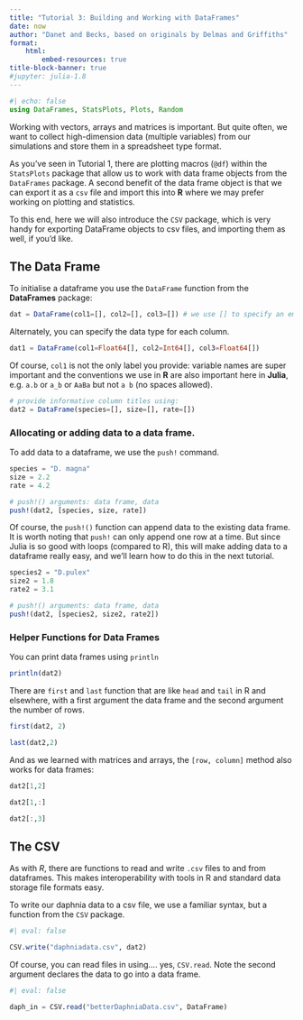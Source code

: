 ```yaml
---
title: "Tutorial 3: Building and Working with DataFrames"
date: now
author: "Danet and Becks, based on originals by Delmas and Griffiths"
format:
    html:
        embed-resources: true
title-block-banner: true
#jupyter: julia-1.8
---
```


```julia
#| echo: false
using DataFrames, StatsPlots, Plots, Random
```

Working with vectors, arrays and matrices is important.  But quite often, we want to collect high-dimension data (multiple variables) from our simulations and store them in a spreadsheet type format.

As you've seen in Tutorial 1, there are plotting macros (`@df`) within the `StatsPlots` package that allow us to work with data frame objects from the `DataFrames` package.  A second benefit of the data frame object is that we can export it as a `csv` file and import this into **R** where we may prefer working on plotting and statistics.

To this end, here we will also introduce the `CSV` package, which is very handy for exporting DataFrame objects to csv files, and importing them as well, if you'd like.

## The Data Frame

To initialise a dataframe you use the `DataFrame` function from the **DataFrames** package:

```julia
dat = DataFrame(col1=[], col2=[], col3=[]) # we use [] to specify an empty column of any type and size.
```

Alternately, you can specify the data type for each column.

```julia
dat1 = DataFrame(col1=Float64[], col2=Int64[], col3=Float64[])
```

Of course, `col1` is not the only label you provide: variable names are super important and the conventions we use in **R** are also important here in **Julia**, e.g. `a.b` or `a_b` or `AaBa` but not `a b` (no spaces allowed).


```julia
# provide informative column titles using:
dat2 = DataFrame(species=[], size=[], rate=[])
```

### Allocating or adding data to a data frame.

To add data to a dataframe, we use the `push!` command.

```julia
species = "D. magna"
size = 2.2
rate = 4.2
```

```julia
# push!() arguments: data frame, data
push!(dat2, [species, size, rate])
```

Of course, the `push!()` function can append data to the existing data frame.  It is worth noting that `push!` can only append one row at a time. But since Julia is so good with loops (compared to R), this will make adding data to a dataframe really easy, and we'll learn how to do this in the next tutorial.

```julia
species2 = "D.pulex"
size2 = 1.8
rate2 = 3.1

# push!() arguments: data frame, data
push!(dat2, [species2, size2, rate2])
```

### Helper Functions for Data Frames

You can print data frames using `println`

```julia
println(dat2)
```

There are `first` and `last` function that are like `head` and `tail` in R and elsewhere, with a first argument the data frame and the second argument the number of rows.

```julia
first(dat2, 2)
```

```julia
last(dat2,2)
```

And as we learned with matrices and arrays, the `[row, column]` method also works for data frames:

```julia
dat2[1,2]
```

```julia
dat2[1,:]
```

```julia
dat2[:,3]
```

## The CSV

As with *R*, there are functions to read and write `.csv` files to and from dataframes.  This makes interoperability with tools in R and standard data storage file formats easy.

To write our daphnia data to a csv file, we use a familiar syntax, but a function from the `CSV` package.

```julia
#| eval: false

CSV.write("daphniadata.csv", dat2)
```

Of course, you can read files in using.... yes, `CSV.read`.  Note the second argument declares the data to go into a data frame.

```julia
#| eval: false

daph_in = CSV.read("betterDaphniaData.csv", DataFrame)
```
